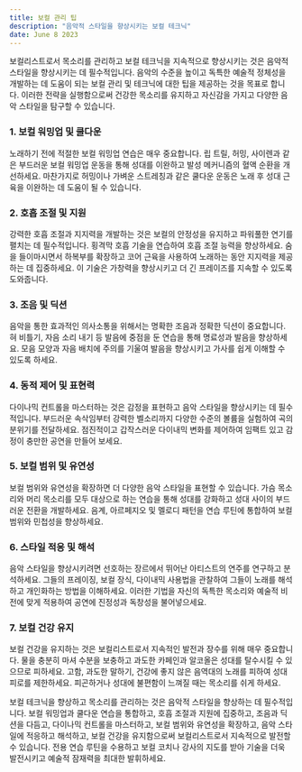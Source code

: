 ```yaml
---
title: 보컬 관리 팁
description: "음악적 스타일을 향상시키는 보컬 테크닉"
date: June 8 2023
---
```


보컬리스트로서 목소리를 관리하고 보컬 테크닉을 지속적으로 향상시키는 것은 음악적 스타일을 향상시키는 데 필수적입니다. 
음악의 수준을 높이고 독특한 예술적 정체성을 개발하는 데 도움이 되는 보컬 관리 및 테크닉에 대한 팁을 제공하는 것을 목표로 합니다. 
이러한 전략을 실행함으로써 건강한 목소리를 유지하고 자신감을 가지고 다양한 음악 스타일을 탐구할 수 있습니다.

### 1. 보컬 워밍업 및 쿨다운
노래하기 전에 적절한 보컬 워밍업 연습은 매우 중요합니다. 립 트릴, 허밍, 사이렌과 같은 부드러운 보컬 워밍업 운동을 통해 성대를 이완하고 발성 메커니즘의 혈액 순환을 개선하세요. 마찬가지로 허밍이나 가벼운 스트레칭과 같은 쿨다운 운동은 노래 후 성대 근육을 이완하는 데 도움이 될 수 있습니다.

### 2. 호흡 조절 및 지원
강력한 호흡 조절과 지지력을 개발하는 것은 보컬의 안정성을 유지하고 파워풀한 연기를 펼치는 데 필수적입니다. 횡격막 호흡 기술을 연습하여 호흡 조절 능력을 향상하세요. 숨을 들이마시면서 하복부를 확장하고 코어 근육을 사용하여 노래하는 동안 지지력을 제공하는 데 집중하세요. 이 기술은 가창력을 향상시키고 더 긴 프레이즈를 지속할 수 있도록 도와줍니다.

### 3. 조음 및 딕션
음악을 통한 효과적인 의사소통을 위해서는 명확한 조음과 정확한 딕션이 중요합니다. 혀 비틀기, 자음 소리 내기 등 발음에 중점을 둔 연습을 통해 명료성과 발음을 향상하세요. 모음 모양과 자음 배치에 주의를 기울여 발음을 향상시키고 가사를 쉽게 이해할 수 있도록 하세요.

### 4. 동적 제어 및 표현력
다이나믹 컨트롤을 마스터하는 것은 감정을 표현하고 음악 스타일을 향상시키는 데 필수적입니다. 부드러운 속삭임부터 강력한 벨소리까지 다양한 수준의 볼륨을 실험하여 곡의 분위기를 전달하세요. 점진적이고 갑작스러운 다이내믹 변화를 제어하여 임팩트 있고 감정이 충만한 공연을 만들어 보세요.

### 5. 보컬 범위 및 유연성
보컬 범위와 유연성을 확장하면 더 다양한 음악 스타일을 표현할 수 있습니다. 가슴 목소리와 머리 목소리를 모두 대상으로 하는 연습을 통해 성대를 강화하고 성대 사이의 부드러운 전환을 개발하세요. 음계, 아르페지오 및 멜로디 패턴을 연습 루틴에 통합하여 보컬 범위와 민첩성을 향상하세요.

### 6. 스타일 적응 및 해석
음악 스타일을 향상시키려면 선호하는 장르에서 뛰어난 아티스트의 연주를 연구하고 분석하세요. 그들의 프레이징, 보컬 장식, 다이내믹 사용법을 관찰하여 그들이 노래를 해석하고 개인화하는 방법을 이해하세요. 이러한 기법을 자신의 독특한 목소리와 예술적 비전에 맞게 적용하여 공연에 진정성과 독창성을 불어넣으세요.

### 7. 보컬 건강 유지
보컬 건강을 유지하는 것은 보컬리스트로서 지속적인 발전과 장수를 위해 매우 중요합니다. 물을 충분히 마셔 수분을 보충하고 과도한 카페인과 알코올은 성대를 탈수시킬 수 있으므로 피하세요. 고함, 과도한 말하기, 건강에 좋지 않은 음역대의 노래를 피하여 성대 피로를 제한하세요. 피곤하거나 성대에 불편함이 느껴질 때는 목소리를 쉬게 하세요.

보컬 테크닉을 향상하고 목소리를 관리하는 것은 음악적 스타일을 향상하는 데 필수적입니다. 보컬 워밍업과 쿨다운 연습을 통합하고, 호흡 조절과 지원에 집중하고, 조음과 딕션을 다듬고, 다이나믹 컨트롤을 마스터하고, 보컬 범위와 유연성을 확장하고, 음악 스타일에 적응하고 해석하고, 보컬 건강을 유지함으로써 보컬리스트로서 지속적으로 발전할 수 있습니다. 전용 연습 루틴을 수용하고 보컬 코치나 강사의 지도를 받아 기술을 더욱 발전시키고 예술적 잠재력을 최대한 발휘하세요.